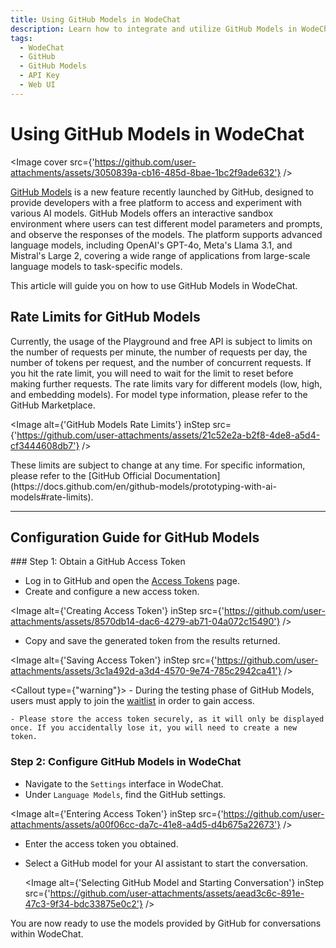 ```yaml
---
title: Using GitHub Models in WodeChat
description: Learn how to integrate and utilize GitHub Models in WodeChat.
tags:
  - WodeChat
  - GitHub
  - GitHub Models
  - API Key
  - Web UI
---
```


# Using GitHub Models in WodeChat

<Image cover src={'https://github.com/user-attachments/assets/3050839a-cb16-485d-8bae-1bc2f9ade632'} />

[GitHub Models](https://github.com/marketplace/models) is a new feature recently launched by GitHub, designed to provide developers with a free platform to access and experiment with various AI models. GitHub Models offers an interactive sandbox environment where users can test different model parameters and prompts, and observe the responses of the models. The platform supports advanced language models, including OpenAI's GPT-4o, Meta's Llama 3.1, and Mistral's Large 2, covering a wide range of applications from large-scale language models to task-specific models.

This article will guide you on how to use GitHub Models in WodeChat.

## Rate Limits for GitHub Models

Currently, the usage of the Playground and free API is subject to limits on the number of requests per minute, the number of requests per day, the number of tokens per request, and the number of concurrent requests. If you hit the rate limit, you will need to wait for the limit to reset before making further requests. The rate limits vary for different models (low, high, and embedding models). For model type information, please refer to the GitHub Marketplace.

<Image alt={'GitHub Models Rate Limits'} inStep src={'https://github.com/user-attachments/assets/21c52e2a-b2f8-4de8-a5d4-cf3444608db7'} />

<Callout type="note">
  These limits are subject to change at any time. For specific information, please refer to the
  [GitHub Official
  Documentation](https://docs.github.com/en/github-models/prototyping-with-ai-models#rate-limits).
</Callout>

---

## Configuration Guide for GitHub Models

<Steps>
  ### Step 1: Obtain a GitHub Access Token

  - Log in to GitHub and open the [Access Tokens](https://github.com/settings/tokens) page.
  - Create and configure a new access token.

  <Image alt={'Creating Access Token'} inStep src={'https://github.com/user-attachments/assets/8570db14-dac6-4279-ab71-04a072c15490'} />

  - Copy and save the generated token from the results returned.

  <Image alt={'Saving Access Token'} inStep src={'https://github.com/user-attachments/assets/3c1a492d-a3d4-4570-9e74-785c2942ca41'} />

  <Callout type={"warning"}>
    - During the testing phase of GitHub Models, users must apply to join the [waitlist](https://github.com/marketplace/models/waitlist/join) in order to gain access.

    - Please store the access token securely, as it will only be displayed once. If you accidentally lose it, you will need to create a new token.
  </Callout>

  ### Step 2: Configure GitHub Models in WodeChat

  - Navigate to the `Settings` interface in WodeChat.
  - Under `Language Models`, find the GitHub settings.

  <Image alt={'Entering Access Token'} inStep src={'https://github.com/user-attachments/assets/a00f06cc-da7c-41e8-a4d5-d4b675a22673'} />

  - Enter the access token you obtained.
  - Select a GitHub model for your AI assistant to start the conversation.

    <Image alt={'Selecting GitHub Model and Starting Conversation'} inStep src={'https://github.com/user-attachments/assets/aead3c6c-891e-47c3-9f34-bdc33875e0c2'} />
</Steps>

You are now ready to use the models provided by GitHub for conversations within WodeChat.
